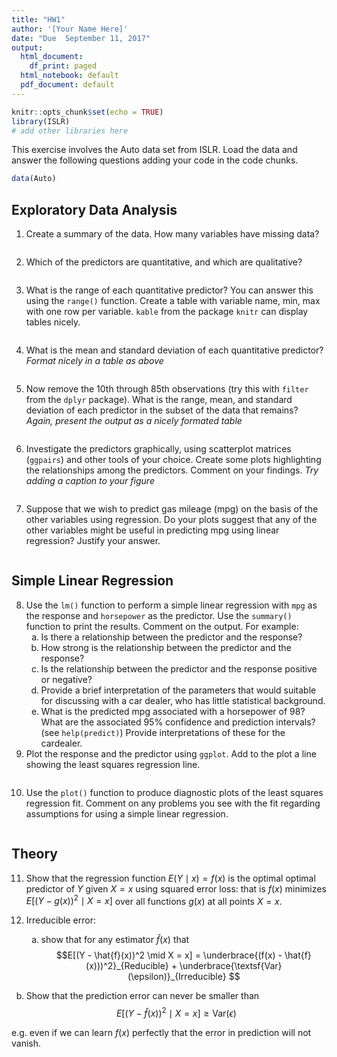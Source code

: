 ```yaml
---
title: "HW1"
author: '[Your Name Here]'
date: "Due  September 11, 2017"
output:
  html_document:
    df_print: paged
  html_notebook: default
  pdf_document: default
---
```


```r
knitr::opts_chunk$set(echo = TRUE)
library(ISLR)
# add other libraries here
```

This exercise involves the Auto data set from ISLR.  Load the data and answer the following questions adding your code in the code chunks. 

```r
data(Auto)
```

## Exploratory Data Analysis
1. Create a summary of the data.  How many variables have missing data?

```r

```


2.  Which of the predictors are quantitative, and which are qualitative?
```r

```

3. What is the range of each quantitative predictor? You can answer this using the `range()` function.   Create a table with variable name, min, max with one row per variable.   `kable` from the package `knitr` can display tables nicely.

```r

```

4. What is the mean and standard deviation of each quantitative predictor?  _Format nicely in a table as above_

```r

```

5. Now remove the 10th through 85th observations (try this with `filter` from the `dplyr` package). What is the
range, mean, and standard deviation of each predictor in the
subset of the data that remains?  _Again, present the output as a nicely formated table_

```r

```

6. Investigate the predictors graphically, using scatterplot matrices  (`ggpairs`) and other tools of your choice. Create some plots
highlighting the relationships among the predictors. Comment
on your findings.  _Try adding a caption to your figure_
```r

```

7. Suppose that we wish to predict gas mileage (mpg) on the basis of the other variables using regression. Do your plots suggest that any of the other variables might be useful in predicting mpg using linear regression? Justify your answer.

```r

```


## Simple Linear Regression

8.  Use the `lm()` function to perform a simple linear 
regression with `mpg` as the response and `horsepower` as the
predictor. Use the `summary()` function to print the results.
Comment on the output.
For example:
    (a) Is there a relationship between the predictor and the response?
    (b) How strong is the relationship between the predictor and
the response?
    (c) Is the relationship between the predictor and the response
positive or negative?
    (d)  Provide a brief interpretation of the parameters that would suitable for discussing with a car dealer, who has little statistical background.
    (e) What is the predicted mpg associated with a horsepower of
98? What are the associated 95% confidence and prediction
intervals?   (see `help(predict)`) Provide interpretations of these for the cardealer.

9. Plot the response and the predictor using `ggplot`.  Add to the plot a line showing the least squares regression line. 
```r

```

10. Use the `plot()` function to produce diagnostic plots of the least squares regression fit. Comment on any problems you see with the fit regarding assumptions for using a simple linear regression.

```r

```

## Theory



11. Show that the  regression function $E(Y \mid x) = f(x)$ is the optimal 
optimal predictor of $Y$ given $X = x$ using squared error loss:  that is $f(x)$
minimizes $E[(Y - g(x))^2 \mid X =x]$ over all functions $g(x)$ at all points $X=x$.

12. Irreducible error:  
     (a) show  that for any estimator $\hat{f}(x)$ that
$$E[(Y - \hat{f}(x))^2 \mid X = x] = 
\underbrace{(f(x) - \hat{f}(x)))^2}_{Reducible} + \underbrace{\textsf{Var}(\epsilon)}_{Irreducible}
$$
   (b) Show that the prediction error can never be smaller than
 $$E[(Y - \hat{f}(x))^2 \mid X = x] \ge \textsf{Var}(\epsilon)
$$

e.g. even if we can learn $f(x)$ perfectly that the error in prediction will not vanish.   